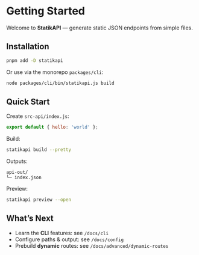 # Getting Started

Welcome to **StatikAPI** — generate static JSON endpoints from simple files.

## Installation

```bash
pnpm add -D statikapi
```

Or use via the monorepo `packages/cli`:

```bash
node packages/cli/bin/statikapi.js build
```

## Quick Start

Create `src-api/index.js`:

```js
export default { hello: 'world' };
```

Build:

```bash
statikapi build --pretty
```

Outputs:

```
api-out/
└─ index.json
```

Preview:

```bash
statikapi preview --open
```

## What’s Next

- Learn the **CLI** features: see `/docs/cli`
- Configure paths & output: see `/docs/config`
- Prebuild **dynamic** routes: see `/docs/advanced/dynamic-routes`
